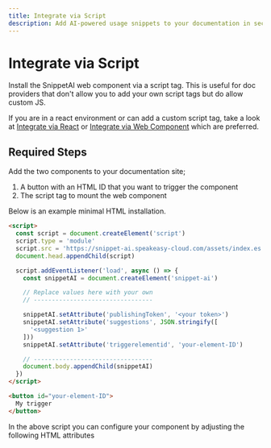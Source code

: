 ```yaml
---
title: Integrate via Script
description: Add AI-powered usage snippets to your documentation in seconds.
---
```



# Integrate via Script

Install the SnippetAI web component via a script tag.
This is useful for doc providers that don't allow you to add your own script tags but do allow custom JS.

If you are in a react environment or can add a custom script tag, take a look at
[Integrate via React](/docs/snippet-ai/integrate-via-react) or [Integrate via Web Component](/docs/snippet-ai/integrate-via-web-component) which are preferred.

## Required Steps
Add the two components to your documentation site;
1. A button with an HTML ID that you want to trigger the component
2. The script tag to mount the web component

Below is an example minimal HTML installation.

```html
<script>
  const script = document.createElement('script')
  script.type = 'module'
  script.src = 'https://snippet-ai.speakeasy-cloud.com/assets/index.es.js'
  document.head.appendChild(script)

  script.addEventListener('load', async () => {
    const snippetAI = document.createElement('snippet-ai')

    // Replace values here with your own
    // ---------------------------------

    snippetAI.setAttribute('publishingToken', '<your token>')
    snippetAI.setAttribute('suggestions', JSON.stringify([
      '<suggestion 1>'
    ]))
    snippetAI.setAttribute('triggerelementid', 'your-element-ID')

    // ---------------------------------
    document.body.appendChild(snippetAI)
  })
</script>

<button id="your-element-ID">
  My trigger
</button>
```

In the above script you can configure your component by adjusting the following HTML attributes

<Table
  data={[
    { attribute: "`publishingtoken`", description: "Your public API key for authentication", required: "Yes", default: "—" },
    { attribute: "`codelang`", description: "Programming language for code generation (`typescript`, `python`, `go`, `java`, `csharp`, `php`)", required: "No", default: "—" },
    { attribute: "`triggerelementid`", description: "Custom ID attribute for a button element that will open SnippetAI when clicked", required: "No", default: "—" },
    { attribute: "`toggleshortcut`", description: "Keyboard shortcut to open the Command Bar", required: "No", default: "`\"$mod+k\"` (cmd+k / ctrl+k)" },
    { attribute: "`zindex`", description: "Z-index of the command bar", required: "No", default: "`\"1000\"`" },
    { attribute: "`suggestions`", description: "Searchable list of suggestions for the command bar", required: "No", default: "`\"[]\"`" }
  ]}
  columns={[
    { key: "attribute", header: "Attribute" },
    { key: "description", header: "Description" },
    { key: "required", header: "Required" },
    { key: "default", header: "Default" }
  ]}
/>
